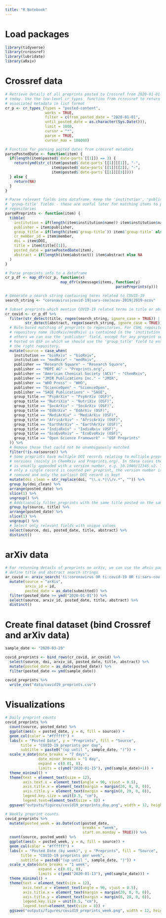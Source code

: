 ```yaml
---
title: "R Notebook"
---
```


# Load packages 

```r

library(tidyverse)
library(rcrossref)
library(lubridate)
library(aRxiv)

```

# Crossref data

```r

# Retrieve details of all preprints posted to Crossref from 2020-01-01 until
# today. Use the low-level cr_types_ function from rcrossref to return all
# associated metadata in list format
cr_p <- cr_types_(types = "posted-content",
                  works = TRUE, 
                  filter = c(from_posted_date = "2020-01-01", 
                  until_posted_date = as.character(Sys.Date())), 
                  limit = 1000, 
                  cursor = "*",
                  parse = TRUE,
                  cursor_max = 100000)

```

```r

# Function for parsing posted dates from crossref metadata
parsePostedDate <- function(item) {
  if(length(item$posted$`date-parts`[[1]]) == 3) {
    return(ymd(str_c(item$posted$`date-parts`[[1]][[1]], "-",
                     item$posted$`date-parts`[[1]][[2]], "-",
                     item$posted$`date-parts`[[1]][[3]])))
  } else {
    return(NA)
  }
}

# Parse relevant fields into dataframe. Keep the 'institution', 'publisher' and
# 'group-title' fields - these are useful later for matching items to preprint
# repositories
parsePreprints <- function(item) {
  tibble(
    institution = if(length(item$institution$name)) item$institution$name else NA,
    publisher = item$publisher,
    group_title = if(length(item$`group-title`)) item$`group-title` else NA,
    cr_member_id = item$member,
    doi = item$DOI,
    title = item$title[[1]],
    posted_date = parsePostedDate(item),
    abstract = if(length(item$abstract)) item$abstract else NA
  )
}

# Parse preprints info to a dataframe
cr_p_df <- map_dfr(cr_p, function(x) 
                         map_dfr(x$message$items, function(y)
                                                  parsePreprints(y)))

```

```r

# Generate a search string containing terms related to COVID-19
search_string <- "coronavirus|covid-19|sars-cov|ncov-2019|2019-ncov"

# Subset preprints which mention COVID-19 related terms in title or abstract 
cr_covid <- cr_p_df %>%
  filter(str_detect(title, regex(search_string, ignore_case = TRUE)) | 
         str_detect(abstract, regex(search_string, ignore_case = TRUE))) %>%
  # Rule-based matching of preprints to repositories. For CSHL repositories, the
  # repository name (bioRxiv/medRxiv) is contained in the 'institution' field. For
  # others we can use the 'publisher' field, except for any preprint servers 
  # hosted on OSF in which we should use the 'group_title' field to ensure we get
  # the right repository.
  mutate(source = case_when(
    institution == "bioRxiv" ~ "bioRxiv",
    institution == "medRxiv" ~ "medRxiv",
    publisher == "Research Square" ~ "Research Square",
    publisher == "MDPI AG" ~ "Preprints.org",
    publisher == "American Chemical Society (ACS)" ~ "ChemRxiv",
    publisher == "JMIR Publications Inc." ~ "JMIR",
    publisher == "WHO Press" ~ "WHO",
    publisher == "ScienceOpen" ~ "ScienceOpen",
    publisher == "SAGE Publications" ~ "SAGE",
    group_title == "PsyArXiv" ~ "PsyArXiv (OSF)",
    group_title == "NutriXiv" ~ "NutriXiv (OSF)",
    group_title == "SocArXiv" ~ "SocArXiv (OSF)",
    group_title == "EdArXiv" ~ "EdArXiv (OSF)",
    group_title == "MediArXiv" ~ "MediArXiv (OSF)",
    group_title == "AfricArXiv" ~ "AfricArXiv (OSF)",
    group_title == "EarthArXiv" ~ "EarthArXiv (OSF)",
    group_title == "IndiaRxiv" ~ "IndiaRxiv (OSF)",
    group_title == "EcoEvoRxiv" ~ "EcoEvoRxiv (OSF)",
    group_title == "Open Science Framework" ~ "OSF Preprints"
  )) %>%
  # Remove those that could not be unambiguously matched
  filter(!is.na(source)) %>%
  # Some preprints have multiple DOI records relating to multiple preprint
  # versions (mainly in ChemRxiv and Preprints.org). In these cases the DOI 
  # is usually appended with a version number, e.g. 10.1000/12345.v2. To ensure
  # only a single record is counted per preprint, the version number is
  # removed and only the earliest DOI record is kept
  mutate(doi_clean = str_replace(doi, "\\.v.*|\\/v.*", "")) %>%
  group_by(doi_clean) %>%
  arrange(posted_date) %>%
  slice(1) %>%
  ungroup() %>%
  # Additionally filter preprints with the same title posted on the same server
  group_by(source, title) %>%
  arrange(posted_date) %>%
  slice(1) %>%
  ungroup() %>%
  # Select only relevant fields with unique values
  select(source, doi, posted_date, title, abstract) %>%
  distinct()

```

# arXiv data

```r

# For returning details of preprints on arXiv, we can use the aRxiv package and
# define title and abstract search strings
ar_covid <- arxiv_search('ti:coronavirus OR ti:covid-19 OR ti:sars-cov OR ti:ncov-2019 OR ti:2019-ncov OR abs:coronavirus OR abs:covid-19 OR abs:sars-cov OR abs:ncov-2019 OR abs:2019-ncov', limit=10000) %>% 
  mutate(source = "arXiv",
         arxiv_id = id,
         posted_date = as_date(submitted)) %>%
  filter(posted_date >= ymd("2020-01-01")) %>%
  select(source, arxiv_id, posted_date, title, abstract) %>%
  distinct()

```

# Create final dataset (bind Crossref and arXiv data)

```r

sample_date <- "2020-03-29"

covid_preprints <- bind_rows(cr_covid, ar_covid) %>%
  select(source, doi, arxiv_id, posted_date, title, abstract) %>%
  mutate(posted_date = as_date(posted_date)) %>%
  filter(posted_date <= ymd(sample_date))

covid_preprints %>%
  write_csv("data/covid19_preprints.csv")

```

# Visualizations

```r

# Daily preprint counts
covid_preprints %>%
  count(source, posted_date) %>%
  ggplot(aes(x = posted_date, y = n, fill = source)) +
  geom_col(color = "#ffffff") +
  labs(x = "Posted Date", y = "Preprints", fill = "Source",
       title = "COVID-19 preprints per day",
       subtitle = paste0("(up until ", sample_date, ")")) +
  scale_x_date(date_breaks = "7 days",
               date_minor_breaks = "1 day",
               expand = c(0.01, 0),
               limits = c(ymd("2020-01-15"), ymd(sample_date)+1)) +
  theme_minimal() +
  theme(text = element_text(size = 12),
        axis.text.x = element_text(angle = 90, vjust = 0.5),
        axis.title.x = element_text(margin = margin(20, 0, 0, 0)),
        axis.title.y = element_text(margin = margin(0, 20, 0, 0)),
        legend.key.size = unit(0.5, "cm"),
        legend.text=element_text(size = 8)) +
  ggsave("outputs/figures/covid19_preprints_day.png", width = 12, height = 6)

# Weekly preprint counts
covid_preprints %>%
  mutate(posted_week = as.Date(cut(posted_date,
                                   breaks = "week",
                                   start.on.monday = TRUE))) %>%
  count(source, posted_week) %>%
  ggplot(aes(x = posted_week, y = n, fill = source)) +
  geom_col(color = "#ffffff") +
  labs(x = "Posted Date (by week)", y = "Preprints", fill = "Source",
       title = "COVID-19 preprints per week", 
       subtitle = paste0("(up until ", sample_date, ")")) +
  scale_x_date(date_breaks = "1 week",
               expand = c(0.01, 0),
               limits = c(ymd("2020-01-13"), ymd(sample_date))) +
  theme_minimal() +
  theme(text = element_text(size = 12),
        axis.text.x = element_text(angle = 90, vjust = 0.5),
        axis.title.x = element_text(margin = margin(20, 0, 0, 0)),
        axis.title.y = element_text(margin = margin(0, 20, 0, 0)),
        legend.key.size = unit(0.5, "cm"),
        legend.text=element_text(size = 8)) +
  ggsave("outputs/figures/covid19_preprints_week.png", width = 12, height = 6)

```




